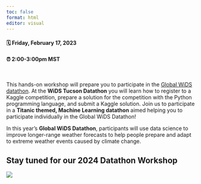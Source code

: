 ```yaml
---
toc: false
format: html
editor: visual
---
```


#### 🗓️ Friday, February 17, 2023

#### ⏰ 2:00-3:00pm MST

\

This hands-on workshop will prepare you to participate in the [Global WiDS datathon](https://www.widsconference.org/datathon.html). At the **WiDS Tucson Datathon** you will learn how to register to a Kaggle competition, prepare a solution for the competition with the Python programming language, and submit a Kaggle solution. Join us to participate in a **Titanic themed, Machine Learning datathon** aimed helping you to participate individually in the Global WiDS Datathon!

In this year's **Global WiDS Datathon**, participants will use data science to improve longer-range weather forecasts to help people prepare and adapt to extreme weather events caused by climate change.

::: callout-important
## Stay tuned for our 2024 Datathon Workshop
:::

![](images/WiDS-Tucson-Datathon.png){fig-alt="WiDS Tucson Datathon Flier featuring WiDS Tucson logo, headshots of two speakers, and a QR code to register" fig-align="center"}
